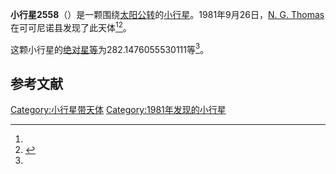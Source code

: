 {{Infobox planet
| bgcolour = #FFFFC0
| name = 2558 Viv
| symbol = 
| image = 
| caption = 
| discovery = yes
| discovery_ref = 
| discoverer = [[N._G._Thomas|N. G. Thomas]]
| discovery_site = [[可可尼诺县|可可尼诺县]] 
| discovered = 1981年9月26日
| designations = yes
| mp_name = 
| named_after = 
| alt_names = 1981 SP1/ 1968 UR1 / 1971 QH1 / 1977 JH / 1978 VS7 / 1981 TN4 / A915 TC
| mp_category = [[主带小行星|主带小行星]]
| orbit_ref = <ref name="a">[http://ssd.jpl.nasa.gov/sbdb.cgi?sstr=2558 2558 Viv] {{Wayback|url=http://ssd.jpl.nasa.gov/sbdb.cgi?sstr=2558 |date=20200820031113 }}，小行星數據庫瀏覽器（JPL Small-Body Database Browser）－[[美国国家航空航天局|美国国家航空航天局]]喷气推进实验室</ref>
| epoch = 2456400.5 (2013年4月18日更新)
| aphelion = {{convert|2.562050075587524|AU|km|3|abbr=on|lk=out}}
| perihelion = {{convert|1.869045863290442|AU|km|3|abbr=on}}
| semimajor = {{convert|2.215547969438983|AU|km|3|abbr=on}}
| eccentricity = 0.156395669
| period = 1204.537051 [[日|日]]<br />3.3[[儒略年|儒略年]]
| avg_speed = 
| inclination = 5.151153907734407
| asc_node = 46.19070204247142
| mean_anomaly = 
| arg_peri = 282.1476055530111
| satellites = 
| physical_characteristics = yes
| dimensions = 
| mass = 
| density = 
| surface_grav = 
| escape_velocity = 
| sidereal_day = 
| axial_tilt = 
| pole_ecliptic_lat = 
| pole_ecliptic_lon = 
| albedo = 
| temperatures= 
| temp_name1 = 
| mean_temp_1 = 
| max_temp_1 = 
| temp_name2 = 
| max_temp_2 = 
| spectral_type = 
| abs_magnitude = 282.1476055530111
}}

'''小行星2558'''（{{lang-en|2558 Viv}}）是一颗围绕[[太阳|太阳]][[公转|公转]]的[[小行星|小行星]]。1981年9月26日，[[N._G._Thomas|N. G. Thomas]]在可可尼诺县发现了此天体<ref name="a" /><ref>{{cite news|title=小行星列表|url=http://cfa-www.harvard.edu/iau/lists/NumberedMPs.txt|accessdate=2013-07-08|newspaper=哈佛大学|archive-date=2008-05-17|archive-url=https://web.archive.org/web/20080517010638/http://cfa-www.harvard.edu/iau/lists/NumberedMPs.txt|dead-url=no}}</ref>。

这颗小行星的[[绝对星等|绝对星等]]为282.1476055530111等<ref name="a" />。

==参考文献==
{{reflist}}
{{Minor Planet Number|[[小行星2557|小行星2557]]|[[小行星2559|小行星2559]]}}

{{小天体}}

[[Category:小行星带天体|Category:小行星带天体]]
[[Category:1981年发现的小行星|Category:1981年发现的小行星]]

{{asteroid-stub}}